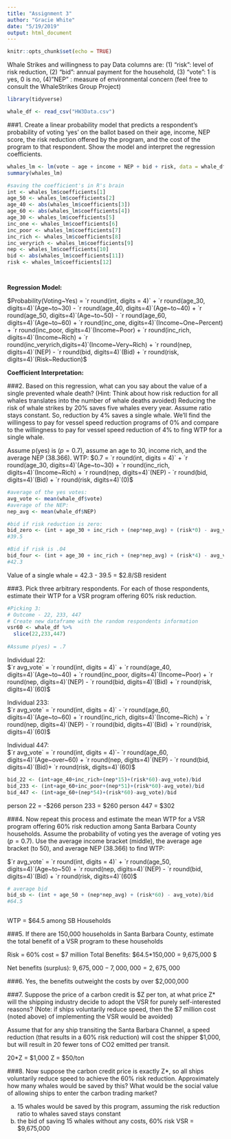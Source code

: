 ```yaml
---
title: "Assignment 3"
author: "Gracie White"
date: "5/19/2019"
output: html_document
---
```


```r
knitr::opts_chunk$set(echo = TRUE)
```

Whale Strikes and willingness to pay 
Data columns are: (1) “risk”: level of risk reduction, (2) “bid”: annual payment for the household, (3) “vote”: 1 is yes, 0 is no, (4)”NEP” : measure of environmental concern (feel free to consult the WhaleStrikes Group Project) 

```r
library(tidyverse)

whale_df <- read_csv("HW3Data.csv")

```

###1. Create a linear probability model that predicts a respondent’s probability of voting ‘yes’ on the ballot based on their age, income, NEP score, the risk reduction offered by the program, and the cost of the program to that respondent. Show the model and interpret the regression coefficients.

```r
whales_lm <- lm(vote ~ age + income + NEP + bid + risk, data = whale_df)
summary(whales_lm)

#saving the coefficient's in R's brain
int <- whales_lm$coefficients[1]
age_50 <- whales_lm$coefficients[2]
age_40 <- abs(whales_lm$coefficients[3])
age_60 <- abs(whales_lm$coefficients[4])
age_30 <- whales_lm$coefficients[5]
inc_one <- whales_lm$coefficients[6]
inc_poor <- whales_lm$coefficients[7]
inc_rich <- whales_lm$coefficients[8]
inc_veryrich <- whales_lm$coefficients[9]
nep <- whales_lm$coefficients[10]
bid <- abs(whales_lm$coefficients[11])
risk <- whales_lm$coefficients[12]




```

**Regression Model:**  
  
$Probability(Voting~Yes) = `r round(int, digits = 4)` + `r round(age_30, digits=4)`(Age~to~30) - `r round(age_40, digits=4)`(Age~to~40) + `r round(age_50, digits=4)`(Age~to~50) - `r round(age_60, digits=4)`(Age~to~60) + `r round(inc_one, digits=4)`(Income~One~Percent) + `r round(inc_poor, digits=4)`(Income~Poor) + `r round(inc_rich, digits=4)`(Income~Rich) + `r round(inc_veryrich,digits=4)`(Income~Very~Rich) + `r round(nep, digits=4)`(NEP) - `r round(bid, digits=4)`(Bid) + `r round(risk, digits=4)`(Risk~Reduction)$

**Coefficient Interpretation:**  

###2. Based on this regression, what can you say about the value of a single prevented whale death?
(Hint: Think about how risk reduction for all whales translates into the number of whale deaths
avoided)
Reducing the risk of whale strikes by 20% saves five whales every year. Assume ratio stays constant. So, reduction by 4% saves a single whale. We'll find the willingess to pay for vessel speed reduction programs of 0% and compare to the willingness to pay for vessel speed reduction of 4% to fing WTP for a single whale.     


Assume p(yes) is ($p = 0.7$), assume an age to 30, income rich, and the average NEP (38.366).
WTP:
$0.7 = `r round(int, digits = 4)` + `r round(age_30, digits=4)`(Age~to~30) + `r round(inc_rich, digits=4)`(Income~Rich) + `r round(nep, digits=4)`(NEP) - `r round(bid, digits=4)`(Bid) + `r round(risk, digits=4)`(0)$

```r
#average of the yes votes:
avg_vote <- mean(whale_df$vote)
#average of the NEP:
nep_avg <- mean(whale_df$NEP)

#bid if risk reduction is zero:
bid_zero <- (int + age_30 + inc_rich + (nep*nep_avg) + (risk*0) - avg_vote)/bid
#39.5

#Bid if risk is .04
bid_four <- (int + age_30 + inc_rich + (nep*nep_avg) + (risk*4) - avg_vote)/bid
#42.3

```


Value of a single whale = 42.3 - 39.5 = $2.8/SB resident

###3. Pick three arbitrary respondents. For each of those respondents, estimate their WTP for a VSR program offering 60% risk reduction. 

```r

#Picking 3:
# Outcome - 22, 233, 447
# Create new dataframe with the random respondents information
vsr60 <- whale_df %>% 
  slice(22,233,447)
 
#Assume p(yes) = .7


```

Individual 22:  
$`r avg_vote` = `r round(int, digits = 4)` + `r round(age_40, digits=4)`(Age~to~40) + `r round(inc_poor, digits=4)`(Income~Poor) + `r round(nep, digits=4)`(NEP) - `r round(bid, digits=4)`(Bid) + `r round(risk, digits=4)`(60)$

Individual 233:  
$`r avg_vote` = `r round(int, digits = 4)` - `r round(age_60, digits=4)`(Age~to~60) + `r round(inc_rich, digits=4)`(Income~Rich) + `r round(nep, digits=4)`(NEP) - `r round(bid, digits=4)`(Bid) + `r round(risk, digits=4)`(60)$  

Individual 447:  
$`r avg_vote` = `r round(int, digits = 4)`- `r round(age_60, digits=4)`(Age~over~60) + `r round(nep, digits=4)`(NEP) - `r round(bid, digits=4)`(Bid)+ `r round(risk, digits=4)`(60)$  


```r


bid_22 <- (int+age_40+inc_rich+(nep*15)+(risk*60)-avg_vote)/bid
bid_233 <- (int+age_60+inc_poor+(nep*51)+(risk*60)-avg_vote)/bid
bid_447 <- (int+age_60+(nep*54)+(risk*60)-avg_vote)/bid

```

person 22 = -$266
person 233 = $260
person 447 = $302

###4. Now repeat this process and estimate the mean WTP for a VSR program offering 60% risk reduction among Santa Barbara County households. 
Assume the probability of voting yes the average of voting yes ($p = 0.7$). Use the average income bracket (middle), the average age bracket (to 50), and average NEP (38.366) to find WTP: 

$`r avg_vote` = `r round(int, digits = 4)` + `r round(age_50, digits=4)`(Age~to~50) + `r round(nep, digits=4)`(NEP) - `r round(bid, digits=4)`(Bid) + `r round(risk, digits=4)`(60)$  


```r
# average bid
bid_sb <- (int + age_50 + (nep*nep_avg) + (risk*60) - avg_vote)/bid
#64.5



```


WTP = $64.5 among SB Households

###5. If there are 150,000 households in Santa Barbara County, estimate the total benefit of a VSR program to these households

Risk = 60%
cost = $7 million
Total Benefits:
$64.5*150,000 = 9,675,000 $


Net benefits (surplus):
$9,675,000 - 7,000,000 = 2,675,000$

###6. Yes, the benefits outweight the costs by over $2,000,000

###7. Suppose the price of a carbon credit is $Z per ton, at what price Z* will the shipping industry decide to adopt the VSR for purely self-interested reasons? (Note: if ships voluntarily reduce speed, then the $7 million cost (noted above) of implementing the VSR would be avoided)

Assume that for any ship transiting the Santa Barbara Channel, a speed reduction (that results in a 60% risk reduction) will cost the shipper $1,000, but will result in 20 fewer tons of CO2 emitted per transit.

20*Z = $1,000
Z = $50/ton

###8. Now suppose the carbon credit price is exactly Z*, so all ships voluntarily reduce speed to achieve the 60% risk reduction. Approximately how many whales would be saved by this? What would be the social value of allowing ships to enter the carbon trading market?


a) 15 whales would be saved by this program, assuming the risk reduction ratio to whales saved stays constant 
b) the bid of saving 15 whales without any costs, 60% risk VSR = $9,675,000
